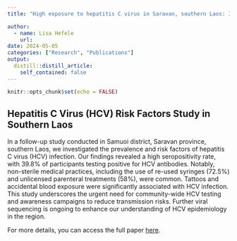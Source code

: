 ```yaml
---
title: "High exposure to hepatitis C virus in Saravan, southern Laos: Identification of several risk practices"

author:
  - name: Lisa Hefele
    url: 
date: 2024-05-05
categories: ["Research", "Publications"]
output:
  distill::distill_article:
    self_contained: false
---
```



```r
knitr::opts_chunk$set(echo = FALSE)
```



## Hepatitis C Virus (HCV) Risk Factors Study in Southern Laos

In a follow-up study conducted in Samuoi district, Saravan province, southern Laos, we investigated the prevalence and risk factors of hepatitis C virus (HCV) infection. Our findings revealed a high seropositivity rate, with 39.8% of participants testing positive for HCV antibodies. Notably, non-sterile medical practices, including the use of re-used syringes (72.5%) and unlicensed parenteral treatments (58%), were common. Tattoos and accidental blood exposure were significantly associated with HCV infection. This study underscores the urgent need for community-wide HCV testing and awareness campaigns to reduce transmission risks. Further viral sequencing is ongoing to enhance our understanding of HCV epidemiology in the region.

For more details, you can access the full paper [here](https://www.thelancet.com/journals/lanwpc/article/PIIS2666-6065(22)00247-4/fulltext).












